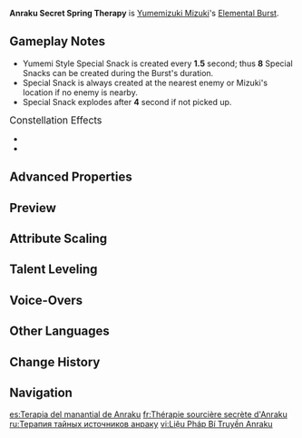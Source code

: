 {{Talent Infobox
|image         = Talent Anraku Secret Spring Therapy.png
|character     = Yumemizuki Mizuki
|type          = Elemental Burst
|info          = Summons forth countless lovely dreams and nightmares that pull in nearby objects and opponents, dealing {{Color|AoE Anemo DMG}} and summoning a Mini Baku.<br><br>'''Mini Baku:'''<br>Follows the current active character. At regular intervals, the Mini Baku will create 1 Yumemi Style Special Snack nearby. After a nearby active character picks up a Special Snack, if their [[HP]] is higher than 70%, the Snack will explode and unleash a Munen Shockwave, dealing 1 instance of {{Color|AoE Anemo DMG}} to nearby opponents. Otherwise, it will [[heal]] the one who picked it up based on Yumemizuki Mizuki's [[Elemental Mastery]]. When Yumemizuki Mizuki triggers [[healing]] by picking up a Yumemi Style Special Snack, the amount of healing is increased by 100%. If some time passes without a Snack being picked up, it will explode and release a Munen Shockwave, dealing 1 instance of {{Color|AoE Anemo DMG}} to surrounding opponents.
|CD            = 15s
|energyCost    = 60
|scale_att1    = ATK
|scale_att2    = Elemental Mastery
|utility1      = Healing
|utility2      = Vacuum Field
|arkhe         = 
}}
{{Description|"If you bury dark emotions for too long, they will become nightmares. With that in mind, why don't we turn them into 'delicious snacks' while we've got the time?"}}
'''Anraku Secret Spring Therapy''' is [[Yumemizuki Mizuki]]'s [[Elemental Burst]].

==Gameplay Notes==
* Yumemi Style Special Snack is created every '''1.5''' second; thus '''8''' Special Snacks can be created during the Burst's duration.
* Special Snack is always created at the nearest enemy or Mizuki's location if no enemy is nearby.
* Special Snack explodes after '''4''' second if not picked up.

;<big>Constellation Effects</big>
* {{Talent Note|constellation|4|Buds Warm Lucid Springs}}
* {{Talent Note|constellation|5|As Setting Moon Brings Year's End}}

==Advanced Properties==
{{Advanced Properties
|title   = Skill DMG
|gu      = 2U
|icdtag  = none
|poise   = 100
|impulse = 5

|title2   = Munen Shockwave DMG
|gu2      = 1U
|icdtag2  = Elemental Burst
|icdtype2 = 2.5s/3 Hits
|poise2   = 30
|impulse2 = 2
}}

==Preview==
{{Preview
|file1 = Anraku Secret Spring Therapy Preview
}}

==Attribute Scaling==
{{Talent Scaling
|levels=13
|order=skilldmg,munenshockwavedmg,snackpick-uphpregeneration,duration,cd,energycost
|titles=Skill DMG (%),Munen Shockwave DMG (%),Snack Pick-Up HP Regeneration,Duration,CD,Energy Cost
|skilldmg_1=94.08
|skilldmg_2=101.14
|skilldmg_3=108.19
|skilldmg_4=117.6
|skilldmg_5=124.66
|skilldmg_6=131.71
|skilldmg_7=141.12
|skilldmg_8=150.53
|skilldmg_9=159.94
|skilldmg_10=169.34
|skilldmg_11=178.75
|skilldmg_12=188.16
|skilldmg_13=199.92
|munenshockwavedmg_1=70.56
|munenshockwavedmg_2=75.85
|munenshockwavedmg_3=81.14
|munenshockwavedmg_4=88.2
|munenshockwavedmg_5=93.49
|munenshockwavedmg_6=98.78
|munenshockwavedmg_7=105.84
|munenshockwavedmg_8=112.9
|munenshockwavedmg_9=119.95
|munenshockwavedmg_10=127.01
|munenshockwavedmg_11=134.06
|munenshockwavedmg_12=141.12
|munenshockwavedmg_13=149.94
|snackpick-uphpregeneration_1=130.56% Elemental Mastery + 315
|snackpick-uphpregeneration_2=140.35% Elemental Mastery + 346
|snackpick-uphpregeneration_3=150.14% Elemental Mastery + 380
|snackpick-uphpregeneration_4=163.2% Elemental Mastery + 417
|snackpick-uphpregeneration_5=172.99% Elemental Mastery + 456
|snackpick-uphpregeneration_6=182.78% Elemental Mastery + 498
|snackpick-uphpregeneration_7=195.84% Elemental Mastery + 543
|snackpick-uphpregeneration_8=208.9% Elemental Mastery + 590
|snackpick-uphpregeneration_9=221.95% Elemental Mastery + 640
|snackpick-uphpregeneration_10=235.01% Elemental Mastery + 692
|snackpick-uphpregeneration_11=248.06% Elemental Mastery + 747
|snackpick-uphpregeneration_12=261.12% Elemental Mastery + 805
|snackpick-uphpregeneration_13=277.44% Elemental Mastery + 865
|duration=12s
|cd=15s
|energycost=60
}}

==Talent Leveling==
{{Talent Upgrade|Yumemizuki Mizuki}}

==Voice-Overs==
{{Talent VO}}

==Other Languages==
{{Other Languages
|en       = Anraku Secret Spring Therapy
|zhs      = 安乐秘汤疗法
|zhs_rm   = Ānlè Mìtāng Liáofǎ
|zht      = 安樂秘湯療法
|zht_rm   = Ānlè Mìtāng Liáofǎ
|zh_tl    = Secret Hot Spring Therapy of Serenity
|ja       = 極楽秘湯療法
|ja_rm    = Gokuraku Hitou Ryouhou
|ja_tl    = Secret Hot Spring Therapy of Paradise
|ko       = 극락 온천 치료법
|ko_rm    = 
|ko_tl    = 
|es       = Terapia del manantial de Anraku
|es_tl    = Anraku Spring Therapy
|fr       = Thérapie sourcière secrète d'Anraku
|fr_tl    = Anraku Secret Spring Therapy
|ru       = Терапия тайных источников анраку
|ru_tl    = 
|th       = Anraku Secret Spring Therapy
|vi       = Liệu Pháp Bí Truyền Anraku
|vi_tl    = 
|de       = Anraku-Therapie in den geheimen Quellen
|de_tl    = Anraku Therapy in the Secret Springs
|id       = Anraku Secret Spring Therapy
|pt       = Terapia da Nascente Secreta Anraku
|pt_tl    = 
|tr       = Anraku Gizli Kaplıca Terapisi
|tr_tl    = 
|it       = Terapia della sorgente segreta di Anraku
|it_tl    = 
}}

==Change History==
{{Change History|5.4}}

==Navigation==
{{Talent Navbox|Yumemizuki Mizuki}}

[[es:Terapia del manantial de Anraku]]
[[fr:Thérapie sourcière secrète d'Anraku]]
[[ru:Терапия тайных источников анраку]]
[[vi:Liệu Pháp Bí Truyền Anraku]]